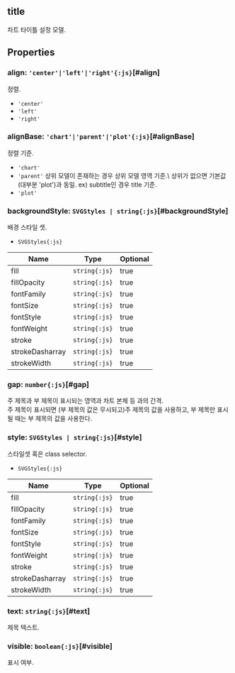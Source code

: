 ## title
차트 타이틀 설정 모델.
## Properties

### align: `'center'|'left'|'right'{:js}`[#align]
정렬.  
- `'center'` 
- `'left'` 
- `'right'` 

<DefaultValue value="'center'" contents=""></DefaultValue>
### alignBase: `'chart'|'parent'|'plot'{:js}`[#alignBase]
정렬 기준.  
- `'chart'` 
- `'parent'` 상위 모델이 존재하는 경우 상위 모델 영역 기준.\  상위가 없으면 기본값(대부분 'plot')과 동일.  ex) subtitle인 경우 title 기준.
- `'plot'` 

<DefaultValue value="'plot'" contents=""></DefaultValue>
### backgroundStyle: `SVGStyles | string{:js}`[#backgroundStyle]
배경 스타일 셋.  
- `SVGStyles{:js}` 

| Name | Type | Optional |  
| ----- | ----- | ----- |  
| fill | `string{:js}` | true |  
| fillOpacity | `string{:js}` | true |  
| fontFamily | `string{:js}` | true |  
| fontSize | `string{:js}` | true |  
| fontStyle | `string{:js}` | true |  
| fontWeight | `string{:js}` | true |  
| stroke | `string{:js}` | true |  
| strokeDasharray | `string{:js}` | true |  
| strokeWidth | `string{:js}` | true |
### gap: `number{:js}`[#gap]
주 제목과 부 제목이 표시되는 영역과 차트 본체 등 과의 간격.\
주 제목이 표시되면 (부 제목의 값은 무시되고)주 제목의 값을 사용하고,
부 제목만 표시될 때는 부 제목의 값을 사용한다.  
<DefaultValue value="10" contents=""></DefaultValue>
### style: `SVGStyles | string{:js}`[#style]
스타일셋 혹은 class selector.  
- `SVGStyles{:js}` 

| Name | Type | Optional |  
| ----- | ----- | ----- |  
| fill | `string{:js}` | true |  
| fillOpacity | `string{:js}` | true |  
| fontFamily | `string{:js}` | true |  
| fontSize | `string{:js}` | true |  
| fontStyle | `string{:js}` | true |  
| fontWeight | `string{:js}` | true |  
| stroke | `string{:js}` | true |  
| strokeDasharray | `string{:js}` | true |  
| strokeWidth | `string{:js}` | true |
### text: `string{:js}`[#text]
제목 텍스트.  
<DefaultValue value="'Title'" contents=""></DefaultValue>
### visible: `boolean{:js}`[#visible]
표시 여부.  
<DefaultValue value="true" contents=""></DefaultValue>
